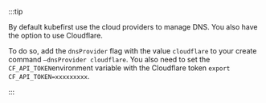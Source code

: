 :::tip

By default kubefirst use the cloud providers to manage DNS. You also have the option to use Cloudflare.

To do so, add the `dnsProvider` flag with the value `cloudflare` to your create command `—dnsProvider cloudflare`. You also need to set the `CF_API_TOKEN`environment variable with the Cloudflare token `export CF_API_TOKEN=xxxxxxxxx`.

:::
